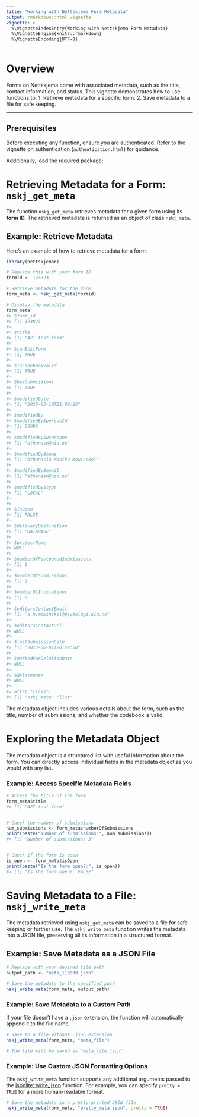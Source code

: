 ```yaml
---
title: "Working with Nettskjema Form Metadata"
output: rmarkdown::html_vignette
vignette: >
  %\VignetteIndexEntry{Working with Nettskjema Form Metadata}
  %\VignetteEngine{knitr::rmarkdown}
  %\VignetteEncoding{UTF-8}
---
```




# Overview

Forms on Nettskjema come with associated metadata, such as the title, contact information, and status.
This vignette demonstrates how to use functions to:
1. Retrieve metadata for a specific form.
2. Save metadata to a file for safe keeping.

---
## Prerequisites

Before executing any function, ensure you are authenticated.
Refer to the vignette on authentication (`authentication.html`) for guidance.

Additionally, load the required package:


# Retrieving Metadata for a Form: `nskj_get_meta`

The function `nskj_get_meta` retrieves metadata for a given form using its **form ID**.
The retrieved metadata is returned as an object of class `nskj_meta`.

## Example: Retrieve Metadata

Here’s an example of how to retrieve metadata for a form:


``` r
library(nettskjemar)

# Replace this with your form ID
formid <- 123823

# Retrieve metadata for the form
form_meta <- nskj_get_meta(formid)

# Display the metadata
form_meta
#> $form_id
#> [1] 123823
#> 
#> $title
#> [1] "API test form"
#> 
#> $canEditForm
#> [1] TRUE
#> 
#> $isCodebookValid
#> [1] TRUE
#> 
#> $hasSubmissions
#> [1] TRUE
#> 
#> $modifiedDate
#> [1] "2025-03-10T21:08:26"
#> 
#> $modifiedBy
#> $modifiedBy$personId
#> [1] 58096
#> 
#> $modifiedBy$username
#> [1] "athanasm@uio.no"
#> 
#> $modifiedBy$name
#> [1] "Athanasia Monika Mowinckel"
#> 
#> $modifiedBy$email
#> [1] "athanasm@uio.no"
#> 
#> $modifiedBy$type
#> [1] "LOCAL"
#> 
#> 
#> $isOpen
#> [1] FALSE
#> 
#> $deliveryDestination
#> [1] "DATABASE"
#> 
#> $projectName
#> NULL
#> 
#> $numberOfPostponedSubmissions
#> [1] 0
#> 
#> $numberOfSubmissions
#> [1] 3
#> 
#> $numberOfInvitations
#> [1] 0
#> 
#> $editorsContactEmail
#> [1] "a.m.mowinckel@psykologi.uio.no"
#> 
#> $editorsContactUrl
#> NULL
#> 
#> $lastSubmissionDate
#> [1] "2023-06-01T20:59:50"
#> 
#> $markedForDeletionDate
#> NULL
#> 
#> $deleteDate
#> NULL
#> 
#> attr(,"class")
#> [1] "nskj_meta" "list"
```

The metadata object includes various details about the form, such as the title, number of submissions, and whether the codebook is valid.

# Exploring the Metadata Object

The metadata object is a structured list with useful information about the form.
You can directly access individual fields in the metadata object as you would with any list.

### Example: Access Specific Metadata Fields


``` r
# Access the title of the form
form_meta$title
#> [1] "API test form"
```

``` r

# Check the number of submissions
num_submissions <- form_meta$numberOfSubmissions
print(paste("Number of submissions:", num_submissions))
#> [1] "Number of submissions: 3"
```

``` r

# Check if the form is open
is_open <- form_meta$isOpen
print(paste("Is the form open?:", is_open))
#> [1] "Is the form open?: FALSE"
```

# Saving Metadata to a File: `nskj_write_meta`

The metadata retrieved using `nskj_get_meta` can be saved to a file for safe keeping or further use.
The `nskj_write_meta` function writes the metadata into a JSON file, preserving all its information in a structured format.

## Example: Save Metadata as a JSON File

```r
# Replace with your desired file path
output_path <- "meta_110000.json"

# Save the metadata to the specified path
nskj_write_meta(form_meta, output_path)
```

### Example: Save Metadata to a Custom Path

If your file doesn’t have a `.json` extension, the function will automatically append it to the file name.

```r
# Save to a file without .json extension
nskj_write_meta(form_meta, "meta_file")

# The file will be saved as "meta_file.json"
```

### Example: Use Custom JSON Formatting Options

The `nskj_write_meta` function supports any additional arguments passed to the [jsonlite::write_json](https://cran.r-project.org/package=jsonlite) function.
For example, you can specify `pretty = TRUE` for a more human-readable format.

```r
# Save the metadata in a pretty-printed JSON file
nskj_write_meta(form_meta, "pretty_meta.json", pretty = TRUE)
```

